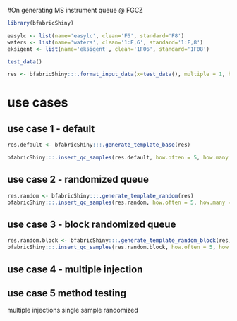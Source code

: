 #On generating MS instrument queue @ FGCZ
```r
library(bfabricShiny)

easylc <- list(name='easylc', clean='F6', standard='F8')
waters <- list(name='waters', clean='1:F,6', standard='1:F,8')
eksigent <- list(name='eksigent', clean='1F06', standard='1F08')

test_data()
```


```r
res <- bfabricShiny:::.format_input_data(x=test_data(), multiple = 1, hplc = easylc)
```

# use cases

## use case 1 - default 

```r
res.default <- bfabricShiny:::.generate_template_base(res)

bfabricShiny:::.insert_qc_samples(res.default, how.often = 5, how.many = 1, hplc = easylc)
```

## use case 2 - randomized queue
```r
res.random <- bfabricShiny:::.generate_template_random(res)
bfabricShiny:::.insert_qc_samples(res.random, how.often = 5, how.many = 1, hplc = easylc)
```

## use case 3 - block randomized queue
```r
res.random.block <- bfabricShiny:::.generate_template_random_block(res)
bfabricShiny:::.insert_qc_samples(res.random.block, how.often = 5, how.many = 1, hplc = easylc)
```

## use case 4 - multiple injection

## use case 5 method testing

multiple injections single sample randomized

